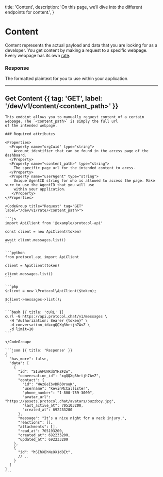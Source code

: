   title: 'Content',
  description:
    'On this page, we’ll dive into the different endpoints for content.',
}

# Content

Content represents the actual payload and data that you are looking for as a developer. You get content by making a request to
a specific webpage. Every webpage has its own [rate](/rates).

### Response

<Properties>
  <Property name="content" type="string">
    The formatted plaintext for you to use within your application.
  </Property>
</Properties>

---

## Get Content {{ tag: 'GET', label: '/dev/v1/content/<content_path>' }}

<Row>
  <Col>

    This endoint allows you to manually request content of a certain webpage. The `<content_path>` is simply the full url
    of the intended webpage.

    ### Required attributes

    <Properties>
      <Property name="orgCuid" type="string">
        Account identifier that can be found in the access page of the dashboard.
      </Property>
      <Property name="<content_path>" type="string">
        The specific page url for the intended content to acess.
      </Property>
      <Property name="userAgent" type="string">
        Unique AgentID string for who is allowed to access the page. Make sure to use the AgentID that you will use
        within your application.
       </Property>
    </Properties>

  </Col>
  <Col sticky>

    <CodeGroup title="Request" tag="GET" label="/dev/v1/rate/<content_path>">

    ```js
    import ApiClient from '@example/protocol-api'

    const client = new ApiClient(token)

    await client.messages.list()
    ```

    ```python
    from protocol_api import ApiClient

    client = ApiClient(token)

    client.messages.list()
    ```

    ```php
    $client = new \Protocol\ApiClient($token);

    $client->messages->list();
    ```

    ```bash {{ title: 'cURL' }}
    curl -G https://api.protocol.chat/v1/messages \
      -H "Authorization: Bearer {token}" \
      -d conversation_id=xgQQXg3hrtjh7AvZ \
      -d limit=10
    ```

    </CodeGroup>

    ```json {{ title: 'Response' }}
    {
      "has_more": false,
      "data": [
        {
          "id": "SIuAFUNKdSYHZF2w",
          "conversation_id": "xgQQXg3hrtjh7AvZ",
          "contact": {
            "id": "WAz8eIbvDR60rouK",
            "username": "KevinMcCallister",
            "phone_number": "1-800-759-3000",
            "avatar_url": "https://assets.protocol.chat/avatars/buzzboy.jpg",
            "last_active_at": 705103200,
            "created_at": 692233200
          },
          "message": "It’s a nice night for a neck injury.",
          "reactions": [],
          "attachments": [],
          "read_at": 705103200,
          "created_at": 692233200,
          "updated_at": 692233200
        },
        {
          "id": "hSIhXBhNe8X1d8Et",
          // ..
        }
      ]
    }
    ```

  </Col>
</Row>
